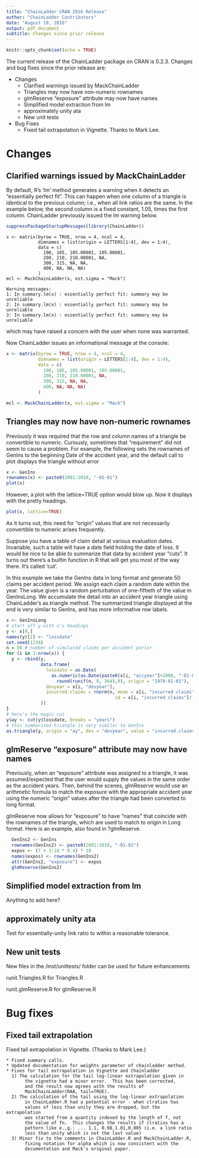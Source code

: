 ```yaml
---
title: "ChainLadder CRAN 2016 Release"
author: "ChainLadder Contributors"
date: "August 18, 2016"
output: pdf_document
subtitle: Changes since prior release
---
```


```r
knitr::opts_chunk$set(echo = TRUE)
```

The current release of the ChainLadder package on CRAN is
0.2.3.
Changes and bug fixes since the prior release are:

* Changes
    + Clarified warnings issued by MackChainLadder
    + Triangles may now have non-numeric rownames
    + glmReserve "exposure" attribute may now have names
    + Simplified model extraction from lm
    + approximately unity ata
    + New unit tests
* Bug Fixes
    + Fixed tail extrapolation in Vignette. Thanks to Mark Lee.

# Changes

## Clarified warnings issued by MackChainLadder

By default, R's 'lm' method generates a warning when it detects
an "essentially perfect fit".
This can happen when one column of a triangle is identical to the previous column;
i.e., when all link ratios are the same.
In the example below, the second column is a fixed constant, 1.05,
times the first column.
ChainLadder previously issued the lm warning below.

```r
suppressPackageStartupMessages(library(ChainLadder))

```
```
x <- matrix(byrow = TRUE, nrow = 4, ncol = 4, 
            dimnames = list(origin = LETTERS[1:4], dev = 1:4),
            data = c(
              100, 105, 105.00001, 105.00001,
              200, 210, 210.00001, NA,
              300, 315, NA, NA,
              400, NA, NA, NA)
            )
mcl <- MackChainLadder(x, est.sigma = "Mack")

Warning messages:
1: In summary.lm(x) : essentially perfect fit: summary may be unreliable
2: In summary.lm(x) : essentially perfect fit: summary may be unreliable
3: In summary.lm(x) : essentially perfect fit: summary may be unreliable
```
which may have raised a concern with the user when none was warranted.

Now ChainLadder issues an informational message at the console:

```r
x <- matrix(byrow = TRUE, nrow = 4, ncol = 4, 
            dimnames = list(origin = LETTERS[1:4], dev = 1:4),
            data = c(
              100, 105, 105.00001, 105.00001,
              200, 210, 210.00001, NA,
              300, 315, NA, NA,
              400, NA, NA, NA)
            )
```
```r
mcl <- MackChainLadder(x, est.sigma = "Mack")
```

## Triangles may now have non-numeric rownames

Previously it was required that the row and column names of a triangle be convertible
to numeric.
Curiously, sometimes that "requirement" did not seem to cause a problem.
For example, the following sets the rownames of GenIns to the beginning Date
of the accident year, and the default call to plot displays the triangle without error

```r
x <- GenIns
rownames(x) <- paste0(2001:2010, "-01-01")
plot(x)
```

However, a plot with the lattice=TRUE option would blow up.
Now it displays with the pretty headings.

```r
plot(x, lattice=TRUE)
```

As it turns out, 
this need for "origin" values that are 
not necessarily convertible to numeric
arises frequently.

Suppose you have a table of claim detail at various evaluation dates.
Invariable, such a table will have a date field holding the date of loss.
It would be nice to be able to summarize that data by accident year "cuts".
It turns out there's a builtin function in R that will get you most of the way there.
It's called 'cut'.

In this example we take the GenIns data in long format and
generate 50 claims per accident period.
We assign each claim a random date within the year.
The value given is a random perturbation of one-fiftieth of
the value in GenInsLong.
We accumulate the detail into an accident year triangle using
ChainLadder's as.triangle method.
The summarized triangle displayed at the end is very similar to GenIns, and
has more informative row labels.

```r
x <- GenInsLong
# start off y with x's headings
y <- x[0,]
names(y)[1] <- "lossdate"
set.seed(1234)
n = 50 # number of simulated claims per accident perior
for (i in 1:nrow(x)) {
  y <- rbind(y,
             data.frame(
               lossdate = as.Date(
                 as.numeric(as.Date(paste0(x[i, "accyear"]+2000, "-01-01"))) +
                   round(runif(n, 0, 364),0), origin = "1970-01-01"),
               devyear = x[i, "devyear"],
               incurred.claims = rnorm(n, mean = x[i, "incurred claims"] / n,
                                         sd = x[i, "incurred claims"]/(10*n))
             ))
}
# here's the magic cut
y$ay <- cut(y$lossdate, breaks = "years")
# this summarized triangle is very similar to GenIns
as.triangle(y, origin = "ay", dev = "devyear", value = "incurred.claims")
```

## glmReserve "exposure" attribute may now have names

Previously, when an "exposure" attribute was assigned to a triangle, 
it was assumed/expected that the user would supply the values in the
same order as the accident years. 
Then, behind the scenes, glmReserve would use an arithmetic formula to match
the exposure with the appropriate accident year 
using the numeric "origin" values
after the triangle
had been converted to long format.

glmReserve now allows for "exposure" to have "names"
that coincide with the rownames of the triangle,
which are used to match to origin in Long format.
Here is an example, also found in ?glmReserve.

```r
  GenIns2 <- GenIns
  rownames(GenIns2) <- paste0(2001:2010, "-01-01")
  expos <- (7 + 1:10 * 0.4) * 10
  names(expos) <- rownames(GenIns2)
  attr(GenIns2, "exposure") <- expos
  glmReserve(GenIns2)
```

## Simplified model extraction from lm

Anything to add here?

## approximately unity ata

Test for essentially-unity link ratio to within a reasonable tolerance.
      
## New unit tests

New files in the /inst/unittests/ folder can be used for
future enhancements

runit.Triangles.R for Triangles.R

runit.glmReserve.R for glmReserve.R


# Bug fixes

## Fixed tail extrapolation

Fixed tail extrapolation in Vignette.
(Thanks to Mark Lee.)

    * Fixed summary calls.
    * Updated documentation for weights parameter of chainladder method.
    * Fixes for tail extrapolation in Vignette and Chainladder
      1) The calculation for the tail log-linear extrapolation given in
	       the vignette had a minor error.  This has been corrected,
	       and the result now agrees with the results of
	       MackChainLadder(RAA, tail=TRUE).
      2) The calculation of the tail using the log-linear extrapolation
	       in ChainLadder.R had a potential error - when clratios has
	       values of less than unity they are dropped, but the extrapolation
	       was started from a quantity indexed by the length of f, not
	       the value of fn.  This changes the results if clratios has a
	       pattern like e.,g.: ... 1.1, 0.98,1.01,0.005 (i.e. a link ratio
	       less than unity which is not the last value)
      3) Minor fix to the comments in ChainLadder.R and MackChainLadder.R,
	       fixing notation for alpha which is now consistent with the
	       documentation and Mack's original paper.